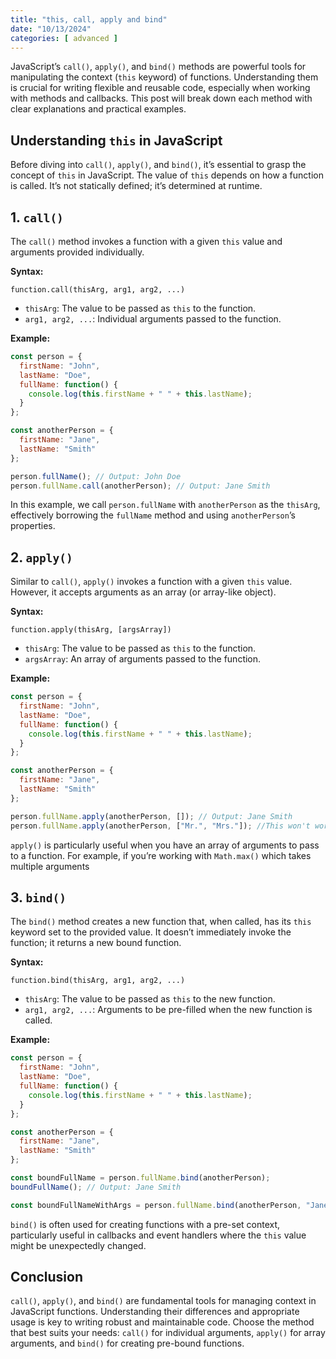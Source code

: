 ```yaml
---
title: "this, call, apply and bind"
date: "10/13/2024"
categories: [ advanced ]
---
```


JavaScript's `call()`, `apply()`, and `bind()` methods are powerful tools for manipulating the context (`this` keyword) of functions. Understanding them is crucial for writing flexible and reusable code, especially when working with methods and callbacks.  This post will break down each method with clear explanations and practical examples.


## Understanding `this` in JavaScript

Before diving into `call()`, `apply()`, and `bind()`, it's essential to grasp the concept of `this` in JavaScript.  The value of `this` depends on how a function is called.  It's not statically defined; it's determined at runtime.


## 1. `call()`

The `call()` method invokes a function with a given `this` value and arguments provided individually.

**Syntax:**

`function.call(thisArg, arg1, arg2, ...)`

* `thisArg`: The value to be passed as `this` to the function.
* `arg1, arg2, ...`:  Individual arguments passed to the function.


**Example:**

```javascript
const person = {
  firstName: "John",
  lastName: "Doe",
  fullName: function() {
    console.log(this.firstName + " " + this.lastName);
  }
};

const anotherPerson = {
  firstName: "Jane",
  lastName: "Smith"
};

person.fullName(); // Output: John Doe
person.fullName.call(anotherPerson); // Output: Jane Smith
```

In this example, we call `person.fullName` with `anotherPerson` as the `thisArg`, effectively borrowing the `fullName` method and using `anotherPerson`'s properties.


## 2. `apply()`

Similar to `call()`, `apply()` invokes a function with a given `this` value. However, it accepts arguments as an array (or array-like object).

**Syntax:**

`function.apply(thisArg, [argsArray])`

* `thisArg`: The value to be passed as `this` to the function.
* `argsArray`: An array of arguments passed to the function.


**Example:**

```javascript
const person = {
  firstName: "John",
  lastName: "Doe",
  fullName: function() {
    console.log(this.firstName + " " + this.lastName);
  }
};

const anotherPerson = {
  firstName: "Jane",
  lastName: "Smith"
};

person.fullName.apply(anotherPerson, []); // Output: Jane Smith
person.fullName.apply(anotherPerson, ["Mr.", "Mrs."]); //This won't work as the function expects only firstName and lastName
```

`apply()` is particularly useful when you have an array of arguments to pass to a function.  For example, if you're working with `Math.max()` which takes multiple arguments


## 3. `bind()`

The `bind()` method creates a new function that, when called, has its `this` keyword set to the provided value.  It doesn't immediately invoke the function; it returns a new bound function.

**Syntax:**

`function.bind(thisArg, arg1, arg2, ...)`

* `thisArg`: The value to be passed as `this` to the new function.
* `arg1, arg2, ...`: Arguments to be pre-filled when the new function is called.


**Example:**

```javascript
const person = {
  firstName: "John",
  lastName: "Doe",
  fullName: function() {
    console.log(this.firstName + " " + this.lastName);
  }
};

const anotherPerson = {
  firstName: "Jane",
  lastName: "Smith"
};

const boundFullName = person.fullName.bind(anotherPerson);
boundFullName(); // Output: Jane Smith

const boundFullNameWithArgs = person.fullName.bind(anotherPerson, "Jane","Smith"); //Output: Jane Smith. It uses passed in args if they are passed in.
```


`bind()` is often used for creating functions with a pre-set context, particularly useful in callbacks and event handlers where the `this` value might be unexpectedly changed.


## Conclusion

`call()`, `apply()`, and `bind()` are fundamental tools for managing context in JavaScript functions.  Understanding their differences and appropriate usage is key to writing robust and maintainable code. Choose the method that best suits your needs: `call()` for individual arguments, `apply()` for array arguments, and `bind()` for creating pre-bound functions.

